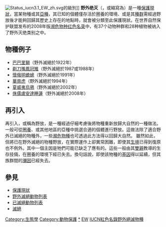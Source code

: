 {{保护现状}}
[[File:Status_iucn3.1_EW_zh.svg|thumb]]的級別]]
'''野外绝灭'''（{{lang-en|'''Extinct in the Wild'''}}，或縮寫為{{lang|en|'''EW'''}}）是一種[[保護現狀|保護現狀]]，當某物種或其[[亞種|亞種]]，其已知的個體僅存活於圈養的環境、或是其[[種群|種群]]需經過野放後才能夠回歸其歷史上存在的地點時，就會被分類至此保護現狀。在世界自然保护联盟发布的2008年版[[國際自然保護聯盟瀕危物種紅色名錄|濒危物种红色名录]]中，有37个动物种群和28种植物被纳入了野外灭绝类别之中。

== 物種例子 ==
{{main|野外滅絕動物列表}}
*[[巴巴里獅|巴巴里獅]]（野外滅絕於1922年）
*[[剃刀嘴鳳冠雉|剃刀嘴鳳冠雉]]（野外滅絕於1987或1988年）
*[[懷俄明蟾蜍|懷俄明蟾蜍]]（野外滅絕於1991年）
*[[華南虎|華南虎]]（野外滅絕於1994年）
*[[夏威夷烏鴉|夏威夷烏鴉]]（野外滅絕於2002年）
*[[侏儒盧安達睡蓮|侏儒盧安達睡蓮]]（野外滅絕於2008年）

== 再引入 ==
{{Main|再引入}}
再引入，或稱為野放，是一種經過仔細考慮後將物種重新放歸大自然的一種做法。一般可從[[圈養|圈養]]、或其他地區的亞種中挑選合適的個體進行野放。這做法除了適合野外已滅絕的物種外，一些[[瀕危物種|瀕危物種]]也可透過此方法得以回歸大自然。
雖然如此，但將已在野外滅絕的物種野放，在實際運作上卻異常困難，即使其[[生境|生境]]已得到復原也不例外。其中一個主因是牠們可能已缺乏了應有的{{tsl|en|Survival skills|求生技能}}。這些一般由其[[雙親|雙親]]教導的生存技倆，在圈養的環境下經已失去。換句話說，即使該物種的[[基因|基因]]得以延續，但其族群間的[[瀰因|瀰因]]已經失去。

== 參見 ==
*[[保護現狀|保護現狀]]
*[[野外滅絕動物列表|野外滅絕動物列表]]
*[[已滅絕動物列表|已滅絕動物列表]]
*[[滅絕|滅絕]]

[[Category:生態學|Category:生態學]]
[[Category:動物保護|Category:動物保護]]
[[Category:野外絕滅物種|*]]
[[Category:保护现状|EW]]
[[Category:IUCN紅色名錄野外絕滅物種|]]